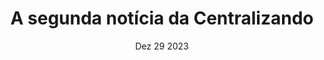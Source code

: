 ---
title: A segunda notícia da Centralizando
description: "Essa foi a segunda notícia da Centralizando"
date: Dez 29 2023
---